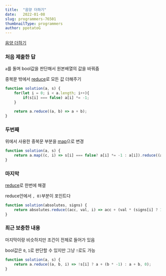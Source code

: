 ```yaml
---
title:  "음양 더하기"
date:   2022-01-08
slug: programmers-76501
thumbnailType: programmers
author: ppotatoG
---
```


[음양 더하기](https://programmers.co.kr/learn/courses/30/lessons/76501?language=javascript)

### 처음 제출한 답

`a`를 돌며 bool값을 판단해서 원본배열의 값을 바꿔줌

중복문 밖에서 [reduce](https://developer.mozilla.org/ko/docs/Web/JavaScript/Reference/Global_Objects/Array/Reduce)로 모든 값 더해주기
```js
function solution(a, s) {
    for(let i = 0; i < a.length; i++){
        if(s[i] === false) a[i] *= -1;
    }

    return a.reduce((a, b) => a + b);
}
```

### 두번째

위에서 사용한 중복문 부분을 [map](https://developer.mozilla.org/ko/docs/Web/JavaScript/Reference/Global_Objects/Array/map)으로 변경
```js
function solution(a, s) {
    return a.map((c, i) => s[i] === false? a[i] *= -1 : a[i]).reduce((a, b) => a + b);
}
```

### 마지막

[reduce](https://developer.mozilla.org/ko/docs/Web/JavaScript/Reference/Global_Objects/Array/Reduce)로 한번에 해결

reduce안에서 `, 0)`부분이 포인트다
```js
function solution(absolutes, signs) {
    return absolutes.reduce((acc, val, i) => acc + (val * (signs[i] ? 1 : -1)), 0);
}
```

### 최근 보충한 내용

마지막이랑 비슷하지만 조건이 전체로 들어가 있음

bool값은 `0`, `1`로 판단할 수 있지만 그냥 `!`로도 가능
```js
function solution(a, s) {
    return a.reduce((a, b, i) => !s[i] ? a + (b * -1) : a + b, 0);
}
```